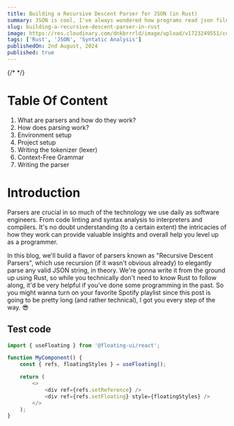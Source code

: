 ```yaml
---
title: Building a Recursive Descent Parser for JSON (in Rust)
summary: JSON is cool, I've always wondered how programs read json files and convert them into some more useful data structures, so why don't we build one from the ground up?
slug: building-a-recursive-descent-parser-in-rust
image: https://res.cloudinary.com/dnkbrrrld/image/upload/v1723249551/cover-8-edit_emfaja.png
tags: ['Rust', 'JSON', 'Syntatic Analysis']
publishedOn: 2nd August, 2024
published: true
---
```


{/* <HeroImage
    src="https://res.cloudinary.com/dnkbrrrld/image/upload/v1723249551/cover-8-edit_emfaja.png"
    alt="Hero Img"
/> */}

# Table Of Content

1. What are parsers and how do they work?
2. How does parsing work?
3. Environment setup
4. Project setup
5. Writing the tokenizer (lexer)
6. Context-Free Grammar
7. Writing the parser

# Introduction

Parsers are crucial in so much of the technology we use daily as software engineers. From code linting and syntax analysis to interpreters and compilers. It's no doubt understanding (to a certain extent) the intricacies of how they work can provide valuable insights and overall help you level up as a programmer.

In this blog, we'll build a flavor of parsers known as "Recursive Descent Parsers", which use recursion (if it wasn't obvious already) to elegantly parse any valid JSON string, in theory. We're gonna write it from the ground up using Rust, so while you technically don't need to know Rust to follow along, it'd be very helpful if you've done some programming in the past. So you might wanna turn on your favorite Spotify playlist since this post is going to be pretty long (and rather technical), I got you every step of the way. 😎

## Test code

```js showLineNumbers title="src/test.js" {4}
import { useFloating } from '@floating-ui/react';

function MyComponent() {
    const { refs, floatingStyles } = useFloating();

    return (
        <>
            <div ref={refs.setReference} />
            <div ref={refs.setFloating} style={floatingStyles} />
        </>
    );
}
```
